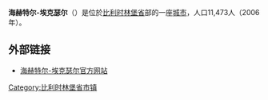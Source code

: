 {{Unreferenced|time=2018-08-17T12:55:19+00:00}}
'''海赫特尔-埃克瑟尔'''（{{lang-nl|Hechtel-Eksel}}）是位於[[比利时|比利时]][[林堡省_(比利时)|林堡省]]部的一座[[城市|城市]]，人口11,473人（2006年）。

==外部链接==
*[http://www.hechtel-eksel.be/ 海赫特尔-埃克瑟尔官方网站] {{Wayback|url=http://www.hechtel-eksel.be/ |date=20210420213202 }}

{{比利时林堡省市区}}

{{DEFAULTSORT:Hechtel-Eksel}}
{{Belgium-geo-stub}}

[[Category:比利时林堡省市镇|Category:比利时林堡省市镇]]